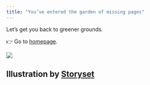 ```yaml
---
title: "You’ve entered the garden of missing pages"
---
```


Let's get you back to greener grounds.

👉 Go to [homepage](/).

![](images/404.svg){fig-alt="An illustration of 404 with trees and mountains"}

## Illustration by [Storyset](https://storyset.com/web) {.appendix}
